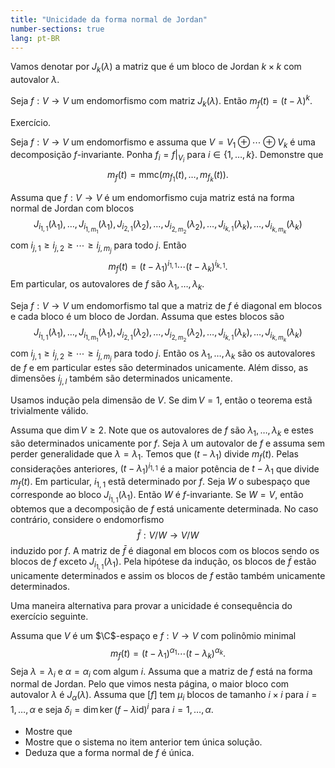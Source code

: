 ```yaml
--- 
title: "Unicidade da forma normal de Jordan"
number-sections: true
lang: pt-BR
--- 
```

Vamos denotar por $J_k(\lambda)$ a matriz que é um bloco de Jordan $k\times k$ com autovalor $\lambda$.

:::{#lem-minpol-jordan}
Seja $f:V\to V$ um endomorfismo com matriz $J_{k}(\lambda)$. Então $m_f(t)=(t-\lambda)^k$.
:::


:::{.proof}
Exercício.
:::


:::{#exr-}
Seja $f:V\to V$ um endomorfismo e assuma que $V=V_1\oplus \cdots \oplus V_k$ é uma decomposição $f$-invariante. Ponha $f_i=f|_{V_i}$ para $i\in\{1,\ldots,k\}$. Demonstre que
$$
m_f(t)=\mbox{mmc}(m_{f_1}(t),\ldots,m_{f_k}(t)).
$$
:::




:::{#cor-}
Assuma que $f:V\to V$ é um endomorfismo cuja matriz está na forma normal de Jordan com blocos
$$
J_{i_{1,1}}(\lambda_1),\ldots,J_{i_{1,m_1}}(\lambda_1), J_{i_{2,1}}(\lambda_2),\ldots, J_{i_{2,m_2}}(\lambda_2),
\ldots,J_{i_{k,1}}(\lambda_k),\ldots, J_{i_{k,m_k}}(\lambda_k)
$$
com $i_{j,1}\geq i_{j,2}\geq\cdots \geq i_{j,m_j}$ para todo $j$. Então
$$
m_f(t)=(t-\lambda_1)^{i_{1,1}}\cdots (t-\lambda_k)^{i_{k,1}}.
$$
Em particular, os autovalores de $f$ são $\lambda_1,\ldots,\lambda_k$.
:::


:::{#thm-jordan-unique}
Seja $f:V\to V$ um endomorfismo tal que a matriz de $f$ é diagonal em blocos e cada bloco é um bloco de Jordan. Assuma que estes blocos são
$$
J_{i_{1,1}}(\lambda_1),\ldots,J_{i_{1,m_1}}(\lambda_1), J_{i_{2,1}}(\lambda_2),\ldots, J_{i_{2,m_2}}(\lambda_2),
\ldots,J_{i_{k,1}}(\lambda_k),\ldots, J_{i_{k,m_k}}(\lambda_k)
$$
com $i_{j,1}\geq i_{j,2}\geq\cdots \geq i_{j,m_j}$ para todo $j$. Então os $\lambda_1,\ldots,\lambda_k$ são os autovalores de $f$ e em particular estes são determinados unicamente. Além disso, as dimensões $i_{j,l}$ também são determinados unicamente.
:::


:::{.proof}
Usamos indução pela dimensão de $V$. Se $\dim V=1$, então o teorema estã trivialmente válido.

Assuma que $\dim V\geq 2$. Note que os autovalores de $f$ são $\lambda_1,\ldots,\lambda_k$ e estes são determinados unicamente por $f$. Seja $\lambda$ um autovalor de $f$ e assuma sem perder generalidade que $\lambda=\lambda_1$.  Temos que $(t-\lambda_1)$ divide $m_f(t)$. Pelas considerações anteriores, $(t-\lambda_1)^{i_{1,1}}$ é a maior potência de $t-\lambda_1$ que divide $m_f(t)$. Em particular, $i_{1,1}$ estã determinado por $f$. Seja $W$ o subespaço que corresponde ao bloco $J_{i_{1,1}}(\lambda_1)$. Então $W$ é $f$-invariante. Se $W=V$, então obtemos que a decomposição de $f$ está unicamente determinada. No caso contrário,  considere o endomorfismo
$$
\bar f:V/W\to V/W
$$
induzido por $f$. A matriz de $\bar f$ é diagonal em blocos com os blocos sendo os blocos de $f$ exceto $J_{i_{1,1}}(\lambda_1)$. Pela hipótese da indução, os blocos de $\bar f$ estão unicamente determinados e assim os blocos de $f$ estão também unicamente determinados.

:::

Uma maneira alternativa para provar a unicidade é consequência do exercício seguinte.

:::{#exr-}
Assuma que $V$ é um $\C$-espaço e $f:V\to V$ com polinômio minimal
$$
m_f(t) = (t-\lambda_1)^{\alpha_1}\cdots (t-\lambda_k)^{\alpha_k}.
$$
Seja $\lambda=\lambda_i$ e $\alpha=\alpha_i$ com algum $i$. Assuma que a matriz de $f$ está na forma normal de Jordan. Pelo que vimos nesta página, o maior bloco com autovalor $\lambda$ é $J_\alpha(\lambda)$. Assuma que $[f]$ tem $\mu_i$ blocos de tamanho $i\times i$ para $i=1,\ldots,\alpha$ e seja $\delta_i=\dim\ker(f-\lambda\mbox{id})^i$ para $i=1,\ldots,\alpha$.


 -  Mostre que
\begin{align*}
\mu_1+\mu_2+\mu_3+\cdots +\mu_{\alpha-1}+\mu_\alpha&=\delta_1\\
\mu_1+2\mu_2+2\mu_3+\cdots +2\mu_{\alpha-1}+2\mu_\alpha&=\delta_2\\
\mu_1+2\mu_2+3\mu_3+\cdots +3\mu_{\alpha-1}+3\mu_\alpha&=\delta_3\\
&\vdots\\
\mu_1+2\mu_2+3\mu_3+\cdots +(\alpha-1)\mu_{\alpha-1}+(\alpha-1)\mu_\alpha&=\delta_1\\
\mu_1+2\mu_2+3\mu_3+\cdots +(\alpha-1)\mu_{\alpha-1}+r\mu_\alpha&=\delta_1.
\end{align*}
 -  Mostre que o sistema no item anterior tem única solução.
 -  Deduza que a forma normal de $f$ é única.

:::
